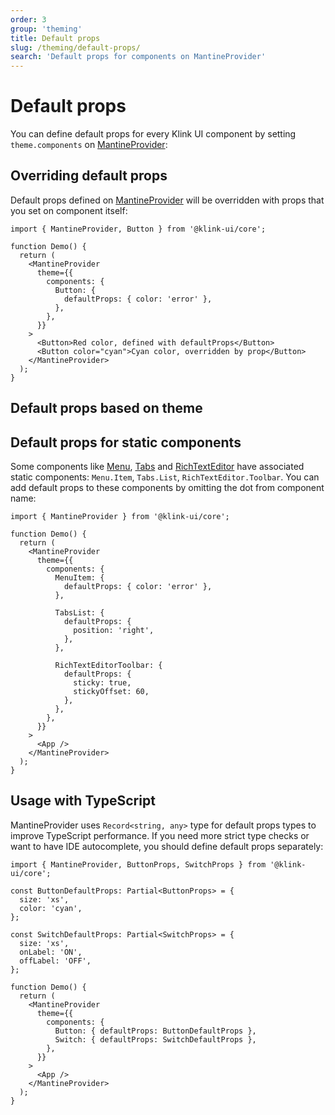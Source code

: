 ```yaml
---
order: 3
group: 'theming'
title: Default props
slug: /theming/default-props/
search: 'Default props for components on MantineProvider'
---
```



# Default props

You can define default props for every Klink UI component by setting `theme.components` on
[MantineProvider](/theming/klink-ui-provider):

<Demo data={ThemeDemos.defaultProps} />

## Overriding default props

Default props defined on [MantineProvider](/theming/klink-ui-provider) will be overridden with
props that you set on component itself:

```tsx
import { MantineProvider, Button } from '@klink-ui/core';

function Demo() {
  return (
    <MantineProvider
      theme={{
        components: {
          Button: {
            defaultProps: { color: 'error' },
          },
        },
      }}
    >
      <Button>Red color, defined with defaultProps</Button>
      <Button color="cyan">Cyan color, overridden by prop</Button>
    </MantineProvider>
  );
}
```

## Default props based on theme

<Demo data={ThemeDemos.defaultPropsTheme} />

## Default props for static components

Some components like [Menu](/core/menu/), [Tabs](/core/tabs/) and [RichTextEditor](/others/tiptap/)
have associated static components: `Menu.Item`, `Tabs.List`, `RichTextEditor.Toolbar`. You can add
default props to these components by omitting the dot from component name:

```tsx
import { MantineProvider } from '@klink-ui/core';

function Demo() {
  return (
    <MantineProvider
      theme={{
        components: {
          MenuItem: {
            defaultProps: { color: 'error' },
          },

          TabsList: {
            defaultProps: {
              position: 'right',
            },
          },

          RichTextEditorToolbar: {
            defaultProps: {
              sticky: true,
              stickyOffset: 60,
            },
          },
        },
      }}
    >
      <App />
    </MantineProvider>
  );
}
```

## Usage with TypeScript

MantineProvider uses `Record<string, any>` type for default props types to improve TypeScript performance.
If you need more strict type checks or want to have IDE autocomplete, you should define default props separately:

```tsx
import { MantineProvider, ButtonProps, SwitchProps } from '@klink-ui/core';

const ButtonDefaultProps: Partial<ButtonProps> = {
  size: 'xs',
  color: 'cyan',
};

const SwitchDefaultProps: Partial<SwitchProps> = {
  size: 'xs',
  onLabel: 'ON',
  offLabel: 'OFF',
};

function Demo() {
  return (
    <MantineProvider
      theme={{
        components: {
          Button: { defaultProps: ButtonDefaultProps },
          Switch: { defaultProps: SwitchDefaultProps },
        },
      }}
    >
      <App />
    </MantineProvider>
  );
}
```
